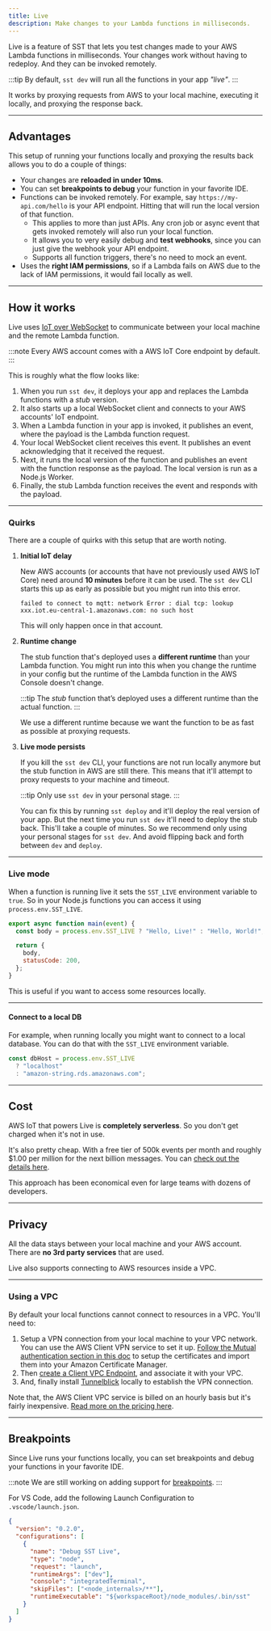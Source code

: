 ```yaml
---
title: Live
description: Make changes to your Lambda functions in milliseconds.
---
```


Live is a feature of SST that lets you test changes made to your AWS Lambda functions in milliseconds. Your changes work without having to redeploy. And they can be invoked remotely.

:::tip
By default, `sst dev` will run all the functions in your app _"live"_.
:::

It works by proxying requests from AWS to your local machine, executing it locally, and proxying the response back.


---

## Advantages

This setup of running your functions locally and proxying the results back allows you to do a couple of things:

- Your changes are **reloaded in under 10ms**.
- You can set **breakpoints to debug** your function in your favorite IDE.
- Functions can be invoked remotely. For example, say `https://my-api.com/hello` is your API endpoint. Hitting that will run the local version of that function.
  - This applies to more than just APIs. Any cron job or async event that gets invoked remotely will also run your local function.
  - It allows you to very easily debug and **test webhooks**, since you can just give the webhook your API endpoint.
  - Supports all function triggers, there's no need to mock an event.
- Uses the **right IAM permissions**, so if a Lambda fails on AWS due to the lack of IAM permissions, it would fail locally as well.

---

## How it works

Live uses [IoT over WebSocket](https://docs.aws.amazon.com/iot/latest/developerguide/protocols.html) to communicate between your local machine and the remote Lambda function.

:::note
Every AWS account comes with a AWS IoT Core endpoint by default.
:::

This is roughly what the flow looks like:

1. When you run `sst dev`, it deploys your app and replaces the Lambda functions with a _stub_ version.
2. It also starts up a local WebSocket client and connects to your AWS accounts' IoT endpoint.
3. When a Lambda function in your app is invoked, it publishes an event, where the payload is the Lambda function request.
4. Your local WebSocket client receives this event. It publishes an event acknowledging that it received the request.
5. Next, it runs the local version of the function and publishes an event with the function response as the payload. The local version is run as a Node.js Worker.
6. Finally, the stub Lambda function receives the event and responds with the payload.

---

### Quirks

There are a couple of quirks with this setup that are worth noting.

1. **Initial IoT delay**

   New AWS accounts (or accounts that have not previously used AWS IoT Core) need around **10 minutes** before it can be used. The `sst dev` CLI starts this up as early as possible but you might run into this error.

   ```
   failed to connect to mqtt: network Error : dial tcp: lookup
   xxx.iot.eu-central-1.amazonaws.com: no such host
   ```

   This will only happen once in that account.

2. **Runtime change**

   The stub function that's deployed uses a **different runtime** than your Lambda function. You might run into this when you change the runtime in your config but the runtime of the Lambda function in the AWS Console doesn't change.

   :::tip
   The _stub_ function that’s deployed uses a different runtime than the actual function.
   :::

   We use a different runtime because we want the function to be as fast as possible at proxying requests.

3. **Live mode persists**

   If you kill the `sst dev` CLI, your functions are not run locally anymore but the stub function in AWS are still there. This means that it'll attempt to proxy requests to your machine and timeout.

   :::tip
   Only use `sst dev` in your personal stage.
   :::

   You can fix this by running `sst deploy` and it'll deploy the real version of your app. But the next time you run `sst dev` it'll need to deploy the stub back. This'll take a couple of minutes. So we recommend only using your personal stages for `sst dev`. And avoid flipping back and forth between `dev` and `deploy`.

---

### Live mode

When a function is running live it sets the `SST_LIVE` environment variable to `true`. So in your Node.js functions you can access it using `process.env.SST_LIVE`.

```js title="src/lambda.js" "process.env.SST_LIVE"
export async function main(event) {
  const body = process.env.SST_LIVE ? "Hello, Live!" : "Hello, World!";

  return {
    body,
    statusCode: 200,
  };
}
```

This is useful if you want to access some resources locally.

---

#### Connect to a local DB

For example, when running locally you might want to connect to a local database. You can do that with the `SST_LIVE` environment variable.

```js
const dbHost = process.env.SST_LIVE
  ? "localhost"
  : "amazon-string.rds.amazonaws.com";
```

---

## Cost

AWS IoT that powers Live is **completely serverless**. So you don't get charged when it's not in use.

It's also pretty cheap. With a free tier of 500k events per month and roughly $1.00 per million for the next billion messages. You can [check out the details here](https://aws.amazon.com/iot-core/pricing/).

This approach has been economical even for large teams with dozens of developers.

---

## Privacy

All the data stays between your local machine and your AWS account. There are **no 3rd party services** that are used.

Live also supports connecting to AWS resources inside a VPC.

---

### Using a VPC

By default your local functions cannot connect to resources in a VPC. You'll need to:

1. Setup a VPN connection from your local machine to your VPC network. You can use the AWS Client VPN service to set it up. [Follow the Mutual authentication section in this doc](https://docs.aws.amazon.com/vpn/latest/clientvpn-admin/client-authentication.html#mutual) to setup the certificates and import them into your Amazon Certificate Manager.
2. Then [create a Client VPC Endpoint](https://aws.amazon.com/blogs/networking-and-content-delivery/introducing-aws-client-vpn-to-securely-access-aws-and-on-premises-resources/), and associate it with your VPC.
3. And, finally install [Tunnelblick](https://tunnelblick.net) locally to establish the VPN connection.

Note that, the AWS Client VPC service is billed on an hourly basis but it's fairly inexpensive. [Read more on the pricing here](https://aws.amazon.com/vpn/pricing/).

---

## Breakpoints

Since Live runs your functions locally, you can set breakpoints and debug your functions in your favorite IDE.

:::note
We are still working on adding support for [breakpoints](https://github.com/sst/ion/issues/73).
:::

For VS Code, add the following Launch Configuration to `.vscode/launch.json`.

```json title=".vscode/launch.json"
{
  "version": "0.2.0",
  "configurations": [
    {
      "name": "Debug SST Live",
      "type": "node",
      "request": "launch",
      "runtimeArgs": ["dev"],
      "console": "integratedTerminal",
      "skipFiles": ["<node_internals>/**"],
      "runtimeExecutable": "${workspaceRoot}/node_modules/.bin/sst"
    }
  ]
}
```
